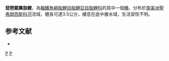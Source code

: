 {{Speciesbox 
| taxon = Serrapinnus piaba
| status = NE
| status_system = IUCN3.1
| authority =  [[Lütken|Lütken]], 1875
| synonyms = *''Chirodon piaba''<br /><small>Lütken, 1875</small>
*''Cheirodon piaba''<br /><small>Lütken, 1875</small>
*''Odontostilbe piaba''<br /><small>Lütken, 1875</small>
*''Cheirodon macropterus''<br /><small>Fowler, 1941</small>
}}
'''琵琶鋸翼脂鯉'''，為[[輻鰭魚綱|輻鰭魚綱]][[脂鯉目|脂鯉目]][[脂鯉亞目|脂鯉亞目]][[脂鯉科|脂鯉科]]的其中一個[[種|種]]。分布於[[南美洲|南美洲]][[聖弗朗西斯科河|聖弗朗西斯科河]]流域，體長可達3.5公分，棲息在底中層水域，生活習性不明。

==参考文献==
{{refbegin}}
*{{FishBase_species|genus=Serrapinnus|species=piaba|year=2014|month=1}}
{{refend}}

{{Taxonbar|from=Q5594646}}

[[Category:鋸翼脂鯉屬|P]]
[[Category:1875年描述的鱼类|P]]


{{魚類小作品}}